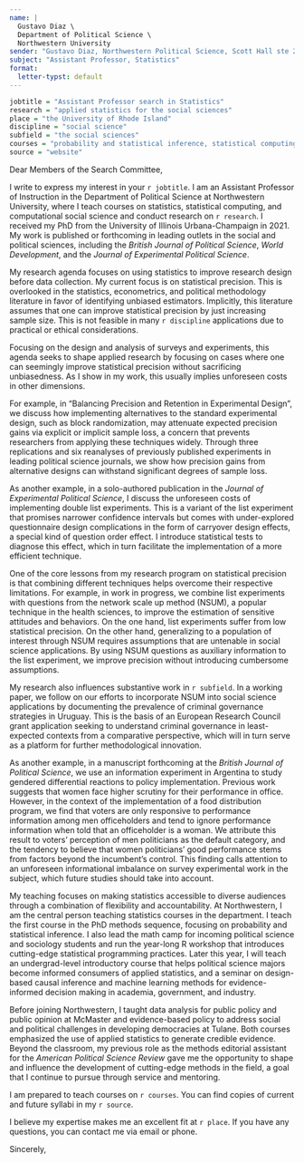 ```yaml
---
name: |
  Gustavo Diaz \
  Department of Political Science \
  Northwestern University
sender: "Gustavo Diaz, Northwestern Political Science, Scott Hall ste 224, 601 University Place, Evanston IL 60208"
subject: "Assistant Professor, Statistics"
format:
  letter-typst: default
---
```


```r
jobtitle = "Assistant Professor search in Statistics"
research = "applied statistics for the social sciences"
place = "the University of Rhode Island"
discipline = "social science"
subfield = "the social sciences"
courses = "probability and statistical inference, statistical computing, linear models, design-based causal inference, machine learning, and computational social science"
source = "website"
```


```{=typst}
#set text(
  size: 11pt
)
```



Dear Members of the Search Committee, 

I write to express my interest in your `r jobtitle`. I am an Assistant Professor of Instruction in the Department of Political Science at Northwestern University, where I teach courses on statistics, statistical computing, and computational social science and conduct research on `r research`. I received my PhD from the University of Illinois Urbana-Champaign in 2021. My work is published or forthcoming in leading outlets in the social and political sciences, including the *British Journal of Political Science*, *World Development*, and the *Journal of Experimental Political Science*.

<!-- RESEARCH -->
<!-- Remember to update the status of stuff sent for review -->
<!-- Survey experiments and block rand -->
My research agenda focuses on using statistics to improve research design before data collection. My current focus is on statistical precision. This is overlooked in the statistics, econometrics, and political methodology literature in favor of identifying unbiased estimators. Implicitly, this literature assumes that one can improve statistical precision by just increasing sample size. This is not feasible in many `r discipline` applications due to practical or ethical considerations.

Focusing on the design and analysis of surveys and experiments, this agenda seeks to shape applied research by focusing on cases where one can seemingly improve statistical precision without sacrificing unbiasedness. As I show in my work, this usually implies unforeseen costs in other dimensions.

For example, in "Balancing Precision and Retention in Experimental Design", we discuss how implementing alternatives to the standard experimental design, such as block randomization, may attenuate expected precision gains via explicit or implicit sample loss, a concern that prevents researchers from applying these techniques widely. Through three replications and six reanalyses of previously published experiments in leading political science journals, we show how precision gains from alternative designs can withstand significant degrees of sample loss.

<!-- Throwaway sentence in the end to mention California, delete if not relevant -->
As another example, in a solo-authored publication in the *Journal of Experimental Political Science*, I discuss the unforeseen costs of implementing double list experiments. This is a variant of the list experiment that promises narrower confidence intervals but comes with under-explored questionnaire design complications in the form of carryover design effects, a special kind of question order effect. I introduce statistical tests to diagnose this effect, which in turn facilitate the implementation of a more efficient technique.

<!-- Flag more clearly these are future directions? -->
One of the core lessons from my research program on statistical precision is that combining different techniques helps overcome their respective limitations. For example, in work in progress, we combine list experiments with questions from the network scale up method (NSUM), a popular technique in the health sciences, to improve the estimation of sensitive attitudes and behaviors. On the one hand, list experiments suffer from low statistical precision. On the other hand, generalizing to a population of interest through NSUM requires assumptions that are untenable in social science applications. By using NSUM questions as auxiliary information to the list experiment, we improve precision without introducing cumbersome assumptions.

<!-- Update, hopefully they submit the paper soon -->
My research also influences substantive work in `r subfield`. In a working paper, we follow on our efforts to incorporate NSUM into social science applications by documenting the prevalence of criminal governance strategies in Uruguay. This is the basis of an European Research Council grant application seeking to understand criminal governance in least-expected contexts from a comparative perspective, which will in turn serve as a platform for further methodological innovation. 

As another example, in a manuscript forthcoming at the *British Journal of Political Science*, we use an information experiment in Argentina to study gendered differential reactions to policy implementation. Previous work suggests that women face higher scrutiny for their performance in office. However, in the context of the implementation of a food distribution program, we find that voters are only responsive to performance information among men officeholders and tend to ignore performance information when told that an officeholder is a woman. We attribute this result to voters' perception of men politicians as the default category, and the tendency to believe that women politicians' good performance stems from factors beyond the incumbent's control. This finding calls attention to an unforeseen informational imbalance on survey experimental work in the subject, which future studies should take into account.

<!-- TEACHING -->
<!-- Remember to tweak based on whether the job is cp friendly -->
My teaching focuses on making statistics accessible to diverse audiences through a combination of flexibility and accountability. At Northwestern, I am the central person teaching statistics courses in the department. I teach the first course in the PhD methods sequence, focusing on probability and statistical inference. I also lead the math camp for incoming political science and sociology students and run the year-long R workshop that introduces cutting-edge statistical programming practices. Later this year, I will teach an undergrad-level introductory course that helps political science majors become informed consumers of applied statistics, and a seminar on design-based causal inference and machine learning methods for evidence-informed decision making in academia, government, and industry. 

Before joining Northwestern, I taught data analysis for public policy and public opinion at McMaster and evidence-based policy to address social and political challenges in developing democracies at Tulane. Both courses emphasized the use of applied statistics to generate credible evidence. Beyond the classroom, my previous role as the methods editorial assistant for the *American Political Science Review* gave me the opportunity to shape and influence the development of cutting-edge methods in the field, a goal that I continue to pursue through service and mentoring.

<!-- Take this out to fit pages -->
<!-- These experiences have prepared me to teach to a diverse student body, to adapt to both online and in-person platforms, and to teach both the theory and application of quantitative methods. -->

<!-- Teaching plans -->
<!-- Remember to switch from teaching portfolio/website accordingly -->
<!-- Also tweak depending on job -->
I am prepared to teach courses on `r courses`. You can find copies of current and future syllabi in my `r source`.



<!-- CLOSING -->
I believe my expertise makes me an excellent fit at `r place`. If you have any questions, you can contact me via email or phone.


Sincerely,



